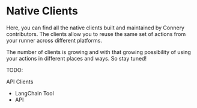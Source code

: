 
# Native Clients

Here, you can find all the native clients built and maintained by Connery contributors.
The clients allow you to reuse the same set of actions from your runner across different platforms.

The number of clients is growing and with that growing possibility of using your actions in different places and ways.
So stay tuned!

<DocCardList />

TODO:

API Clients

- LangChain Tool
- API
